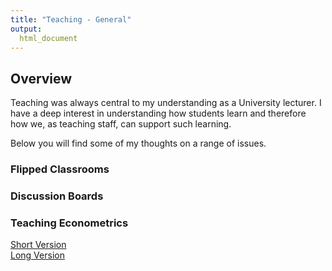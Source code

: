 ```yaml
---
title: "Teaching - General"
output:
  html_document
---
```


## Overview

Teaching was always central to my understanding as a University lecturer. I have a deep interest in understanding how students learn and therefore how we, as teaching staff, can support such learning.

Below you will find some of my thoughts on a range of issues.

### Flipped Classrooms


### Discussion Boards


### Teaching Econometrics




[Short Version](docs/Ralf Becker CV Short.pdf){target="_blank"}  
[Long Version](docs/Becker R CV Mcr v2.pdf){target="_blank"}

